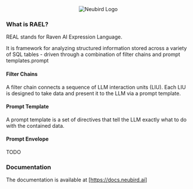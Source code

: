 <div align="center">
    <img src="https://devdemo.neubird.web-devapp.com/assets/logo-2c5af752.svg" alt="Neubird Logo"/>
</div>

### What is RAEL?

REAL stands for Raven AI Expression Language. 

It is framework for analyzing structured information stored across a variety of SQL tables - driven through a combination of filter chains and prompt templates.prompt

#### Filter Chains
A filter chain connects a sequence of LLM interaction units (LIU).  Each LIU is designed to take data and present it to the LLM via a prompt template.

#### Prompt Template
A prompt template is a set of directives that tell the LLM exactly what to do with the contained data.


#### Prompt Envelope
TODO

### Documentation

The documentation is available at [https://docs.neubird.ai]
